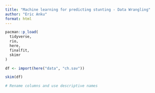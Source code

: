 ```yaml
---
title: "Machine learning for predicting stunting - Data Wrangling"
author: "Eric Anku"
format: html
---
```


```r
pacman::p_load(
  tidyverse,
  rio,
  here,
  finalfit,
  skimr
)
```

```r
df <- import(here("data", "ch.sav"))
```

```r
skim(df)
```

```r
# Rename columns and use descriptive names

```

